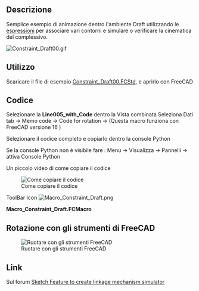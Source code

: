 <languages/>
{{Macro/it
|Name=Constraint Draft
|Icon=Macro_Constraint_Draft.png
|Translate=Constraint Draft
|Description=Crea una simulazione utilizando le [[Expressions/it|espressioni]] per legare gli oggetti (Questa macro funziona con FreeCAD versione 16).
|Author=Mario52
|Version=1.0
|Date=2017-04-19
|FCVersion=0.16
|Download=Esempio [https://forum.freecad.org/download/file.php?id=36559 Constraint_Draft00.FCStd]<br />[https://wiki.freecad.org/images/d/d8/Macro_Constraint_Draft.png ToolBar Icon]
}}

<span id="Description"></span>
==Descrizione==

Semplice esempio di animazione dentro l'ambiente Draft utilizzando le [[Expressions/it|espressioni]] per associare vari contorni e simulare o verificare la cinematica del complessivo.

[[File:Constraint Draft00.gif]]
{{Caption|Animazione utilizzando il vincolo espressioni}}

<span id="Uses"></span>
==Utilizzo==

Scaricare il file di esempio [https://forum.freecad.org/download/file.php?id=36559 Constraint_Draft00.FCStd], e aprirlo con FreeCAD

<span id="Script"></span>
==Codice==

Selezionare la '''Line005_with_Code''' dentro la Vista combinata Seleziona Dati tab → Memo code → Code for rotation → {{KEY| ... }} (Questa macro funziona con FreeCAD versione 16 )

Selezionare il codice completo e copiarlo dentro la console Python 

Se la console Python non è visibile fare : Menu → Visualizza → Pannelli → attiva Console Python

Un piccolo video di come copiare il codice

[[File:Constraint_Draft_Code01.gif|Come copiare il codice]]

ToolBar Icon [[Image:Macro_Constraint_Draft.png]]

'''Macro_Constraint_Draft.FCMacro'''

{{MacroCode|code=

# Copy and pate this snippet in the FreeCAD console Python 
# mario52 19/04/2017

import FreeCADGui
import FreeCAD

#FreeCAD.Console.PrintMessage(str(FreeCAD.Version()) + "\n")
if int(FreeCAD.Version()[1]) == 16:    # Version de FreeCAD
    try:
        for i in range(0,360,5):
            App.getDocument("Constraint_Draft00").Circle.Placement=App.Placement(App.Vector(0,0,0), App.Rotation(i,0,0), App.Vector(0,0,0))
            FreeCADGui.updateGui()
            FreeCAD.ActiveDocument.recompute()
    except Exception:
        FreeCAD.Console.PrintMessage("You must download the Constraint_Draft00.FCStd file for run this macro" + "\n")
        import webbrowser 
        webbrowser.open("https://forum.freecad.org/download/file.php?id=36559")

else:
    FreeCAD.Console.PrintError("This macro run with the FreeCAD.Version 16 " + "\n")

}}


<span id="Rotation_with_FreeCAD_tools"></span>
==Rotazione con gli strumenti di FreeCAD==

[[File:Constraint Draft01.gif|Ruotare con gli strumenti FreeCAD]]

==Link==

Sul forum [https://forum.freecad.org/viewtopic.php?f=22&t=21778&sid=28247565010ecdef0aa4f5c69e58f672 Sketch Feature to create linkage mechanism simulator]